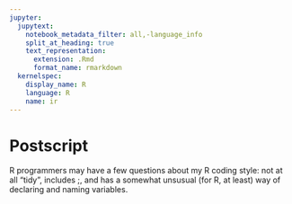 ---
jupyter:
  jupytext:
    notebook_metadata_filter: all,-language_info
    split_at_heading: true
    text_representation:
      extension: .Rmd
      format_name: rmarkdown
  kernelspec:
    display_name: R
    language: R
    name: ir
---

# Postscript
R programmers may have a few questions about my R coding style: not at all "tidy", includes ;, and has a somewhat unsusual (for R, at least) way of declaring and naming variables. 